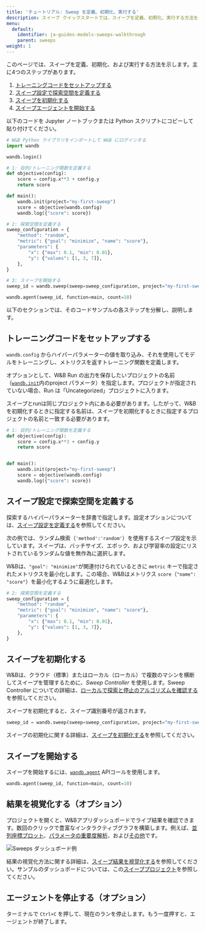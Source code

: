 ```yaml
---
title: 'チュートリアル: Sweep を定義、初期化、実行する'
description: スイープ クイックスタートでは、スイープを定義、初期化、実行する方法を示します。主な手順は4つあります。
menu:
  default:
    identifier: ja-guides-models-sweeps-walkthrough
    parent: sweeps
weight: 1
---
```


このページでは、スイープを定義、初期化、および実行する方法を示します。主に4つのステップがあります。

1. [トレーニングコードをセットアップする](#set-up-your-training-code)
2. [スイープ設定で探索空間を定義する](#define-the-search-space-with-a-sweep-configuration)
3. [スイープを初期化する](#initialize-the-sweep)
4. [スイープエージェントを開始する](#start-the-sweep)

以下のコードを Jupyter ノートブックまたは Python スクリプトにコピーして貼り付けてください。

```python 
# W&B Python ライブラリをインポートして W&B にログインする
import wandb

wandb.login()

# 1: 目的/トレーニング関数を定義する
def objective(config):
    score = config.x**3 + config.y
    return score

def main():
    wandb.init(project="my-first-sweep")
    score = objective(wandb.config)
    wandb.log({"score": score})

# 2: 探索空間を定義する
sweep_configuration = {
    "method": "random",
    "metric": {"goal": "minimize", "name": "score"},
    "parameters": {
        "x": {"max": 0.1, "min": 0.01},
        "y": {"values": [1, 3, 7]},
    },
}

# 3: スイープを開始する
sweep_id = wandb.sweep(sweep=sweep_configuration, project="my-first-sweep")

wandb.agent(sweep_id, function=main, count=10)
```

以下のセクションでは、そのコードサンプルの各ステップを分解し、説明します。

## トレーニングコードをセットアップする

`wandb.config` からハイパーパラメーターの値を取り込み、それを使用してモデルをトレーニングし、メトリクスを返すトレーニング関数を定義します。

オプションとして、W&B Run の出力を保存したいプロジェクトの名前（[`wandb.init`](/ja/ref/python/init)内のproject パラメータ）を指定します。プロジェクトが指定されていない場合、Run は「Uncategorized」プロジェクトに入ります。

<Note>
スイープとrunは同じプロジェクト内にある必要があります。したがって、W&Bを初期化するときに指定する名前は、スイープを初期化するときに指定するプロジェクトの名前と一致する必要があります。
</Note>

```python
# 1: 目的/トレーニング関数を定義する
def objective(config):
    score = config.x**3 + config.y
    return score


def main():
    wandb.init(project="my-first-sweep")
    score = objective(wandb.config)
    wandb.log({"score": score})
```

## スイープ設定で探索空間を定義する

探索するハイパーパラメーターを辞書で指定します。設定オプションについては、[スイープ設定を定義する](/ja/guides/models/sweeps/define-sweep-configuration/)を参照してください。

次の例では、ランダム検索（`'method':'random'`）を使用するスイープ設定を示しています。スイープは、バッチサイズ、エポック、および学習率の設定にリストされているランダムな値を無作為に選択します。

W&Bは、`"goal": "minimize"`が関連付けられているときに `metric` キーで指定されたメトリクスを最小化します。この場合、W&Bはメトリクス `score`（`"name": "score"`）を最小化するように最適化します。

```python
# 2: 探索空間を定義する
sweep_configuration = {
    "method": "random",
    "metric": {"goal": "minimize", "name": "score"},
    "parameters": {
        "x": {"max": 0.1, "min": 0.01},
        "y": {"values": [1, 3, 7]},
    },
}
```

## スイープを初期化する

W&Bは、クラウド（標準）またはローカル（ローカル）で複数のマシンを横断してスイープを管理するために、_Sweep Controller_ を使用します。Sweep Controller についての詳細は、[ローカルで探索と停止のアルゴリズムを確認する](/ja/./local-controller)を参照してください。

スイープを初期化すると、スイープ識別番号が返されます。

```python
sweep_id = wandb.sweep(sweep=sweep_configuration, project="my-first-sweep")
```

スイープの初期化に関する詳細は、[スイープを初期化する](/ja/./initialize-sweeps)を参照してください。

## スイープを開始する

スイープを開始するには、[`wandb.agent`](/ja/ref/python/agent) APIコールを使用します。

```python
wandb.agent(sweep_id, function=main, count=10)
```

## 結果を視覚化する（オプション）

プロジェクトを開くと、W&Bアプリダッシュボードでライブ結果を確認できます。数回のクリックで豊富なインタラクティブグラフを構築します。例えば、[並列座標プロット](/ja/guides/models/app/features/panels/parallel-coordinates)、[パラメータの重要度解析](/ja/guides/models/app/features/panels/parameter-importance)、および[その他](/ja/guides/models/app/features/panels/)です。

<Frame>
    <img src="/images/sweeps/quickstart_dashboard_example.png" alt="Sweeps ダッシュボード例"  />
</Frame>

結果の視覚化方法に関する詳細は、[スイープ結果を視覚化する](/ja/./visualize-sweep-results)を参照してください。サンプルのダッシュボードについては、この[スイーププロジェクト](https://wandb.ai/anmolmann/pytorch-cnn-fashion/sweeps/pmqye6u3)を参照してください。

## エージェントを停止する（オプション）

ターミナルで `Ctrl+C` を押して、現在のランを停止します。もう一度押すと、エージェントが終了します。